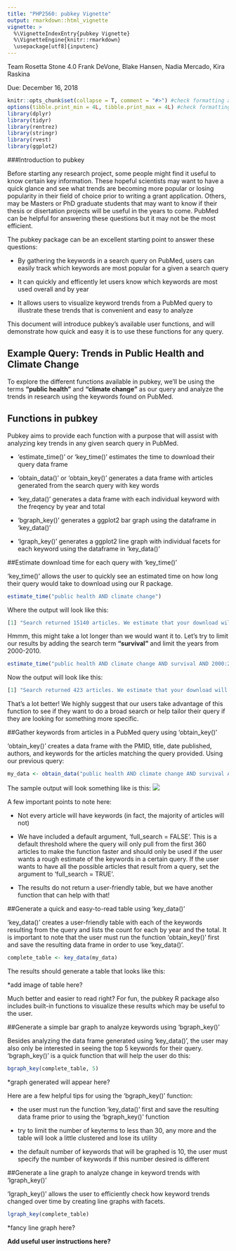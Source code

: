 ```yaml
---
title: "PHP2560: pubkey Vignette"
output: rmarkdown::html_vignette
vignette: >
  %\VignetteIndexEntry{pubkey Vignette}
  %\VignetteEngine{knitr::rmarkdown}
  \usepackage[utf8]{inputenc}
---
```

Team Rosetta Stone 4.0 
Frank DeVone, Blake Hansen, Nadia Mercado, Kira Raskina 

Due: December 16, 2018 

```r
knitr::opts_chunk$set(collapse = T, comment = "#>") #check formatting and delete if needed
options(tibble.print_min = 4L, tibble.print_max = 4L) #check formatting and delete if needed
library(dplyr)
library(tidyr)
library(rentrez)
library(stringr) 
library(rvest)
library(ggplot2)
```

###Introduction to pubkey 

Before starting any research project, some people might find it useful to know certain key information. These hopeful scientists may want to have a quick glance and see what trends are becoming more popular or losing popularity in their field of choice prior to writing a grant application. Others, may be Masters or PhD graduate students that may want to know if their thesis or disertation projects will be useful in the years to come. PubMed can be helpful for answering these questions but it may not be the most efficient. 

The pubkey package can be an excellent starting point to answer these questions: 

* By gathering the keywords in a search query on PubMed, users can easily track which keywords are most popular for a given a search query

* It can quickly and efficently let users know which keywords are most used overall and by year

* It allows users to visualize keyword trends from a PubMed query to illustrate these trends that is convenient and easy to analyze

This document will introduce pubkey's available user functions, and will demonstrate how quick and easy it is to use these functions for any query. 

## Example Query: Trends in Public Health and Climate Change

To explore the different functions available in pubkey, we'll be using the terms **"public health"** and **"climate change"** as our query and analyze the trends in research using the keywords found on PubMed.

## Functions in pubkey

Pubkey aims to provide each function with a purpose that will assist with analyzing key trends in any given search query in PubMed. 

* 'estimate_time()' or 'key_time()' estimates the time to download their query data frame 

* 'obtain_data()' or 'obtain_key()' generates a data frame with articles generated from the search query with key words

* 'key_data()' generates a data frame with each individual keyword with the freqency by year and total

* 'bgraph_key()' generates a ggplot2 bar graph using the dataframe in 'key_data()' 

* 'lgraph_key()' generates a ggplot2 line graph with individual facets for each keyword using the dataframe in 'key_data()'  


##Estimate download time for each query with 'key_time()' 

'key_time()' allows the user to quickly see an estimated time on how long their query would take to download using our R package.

```r
estimate_time("public health AND climate change")
```

Where the output will look like this: 
```r
[1] "Search returned 15140 articles. We estimate that your download will take approximatley 188 minutes to complete. Please consider using the advanced search option at https://www.ncbi.nlm.nih.gov/pubmed/advanced to create a more concise search."
```

Hmmm, this might take a lot longer than we would want it to. Let's try to limit our results by adding the search term **"survival"** and limit the years from 2000-2010. 

```r
estimate_time("public health AND climate change AND survival AND 2000:2010[PDAT]")
```

Now the output will look like this: 
```r
[1] "Search returned 423 articles. We estimate that your download will take approximatley 5 minutes to complete."
```

That's a lot better! We highly suggest that our users take advantage of this function to see if they want to do a broad search or help tailor their query if they are looking for something more specific.  

##Gather keywords from articles in a PubMed query using 'obtain_key()'

'obtain_key()' creates a data frame with the PMID, title, date published, authors, and keywords for the articles matching the query provided. Using our previous query: 

```r
my_data <- obtain_data("public health AND climate change AND survival AND 2000:2010[PDAT]", full_search = T)
```

The sample output will look something like is this: 
![](C:/Users/nmerc/Desktop/sample_mydata_r.png)

A few important points to note here: 

* Not every article will have keywords (in fact, the majority of articles will not)

* We have included a default argument, 'full_search = FALSE'. This is a default threshold where the query will only pull from the first 360 articles to make the function faster and should only be used if the user wants a rough estimate of the keywords in a certain query. If the user wants to have all the possible articles that result from a query, set the argument to 'full_search = TRUE'. 

* The results do not return a user-friendly table, but we have another function that can help with that!

##Generate a quick and easy-to-read table using 'key_data()'

'key_data()' creates a user-friendly table with each of the keywords resulting from the query and lists the count for each by year and the total. It is important to note that the user must run the function 'obtain_key()' first and save the resulting data frame in order to use 'key_data()'.

```r
complete_table <- key_data(my_data)
```

The results should generate a table that looks like this: 

*add image of table here?

Much better and easier to read right? For fun, the pubkey R package also includes built-in functions to visualize these results which may be useful to the user. 

##Generate a simple bar graph to analyze keywords using 'bgraph_key()'

Besides analyzing the data frame generated using 'key_data()', the user may also only be interested in seeing the top 5 keywords for their query. 'bgraph_key()' is a quick function that will help the user do this: 

```r
bgraph_key(complete_table, 5)
```


*graph generated will appear here?

Here are a few helpful tips for using the 'bgraph_key()' function: 

* the user must run the function 'key_data()' first and save the resulting data frame prior to using the 'bgraph_key()' function

* try to limit the number of keyterms to less than 30, any more and the table will look a little clustered and lose its utility

* the default number of keywords that will be graphed is 10, the user must specify the number of keywords if this number desired is different

##Generate a line graph to analyze change in keyword trends with 'lgraph_key()'

'lgraph_key()' allows the user to efficiently check how keyword trends changed over time by creating line graphs with facets.

```r
lgraph_key(complete_table)
```

*fancy line graph here?

**Add useful user instructions here?**

